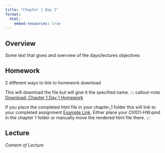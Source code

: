 ```yaml
---
title: "Chapter 1 Day 1"
format: 
  html: 
    embed-resources: true
---
```


::: panel-tabset
## Overview

Some text that gives and overview of the days/lectures objectives

## Homework

2 different ways to link to homework download

This will download the file but will give it the specified name. ::: callout-note <a href="https://tbrost.github.io/BYUI-Timeseries-Drafts/chapter_1/Chapter_1_1_HW.qmd" download="Ch1D1-HW.qmd"> Download: Chapter 1 Day 1 Homework </a>
:::

```{=html}
<!-- 
This will just download the file as named in the hosting repository. <a href="https://tbrost.github.io/BYUI-Timeseries-Drafts/chapter_1/Chapter_1_1_HW.qmd">Click To Download</a> 
-->
```
If you place the completed html file in your chapter_1 folder this will link to your completed assignment [Example Link](Ch1D1-HW.html). Either place your Ch1D1-HW.qmd in the chapter 1 folder or manually move the rendered html file there. :::

## Lecture

*Content of Lecture*
